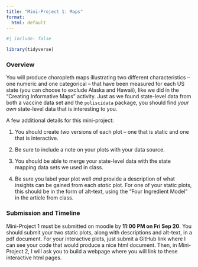 ```yaml
---
title: "Mini-Project 1: Maps"
format:
  html: default
---
```

  
```r
#| include: false

library(tidyverse)
```

### Overview

You will produce choropleth maps illustrating two different characteristics -- one numeric and one categorical -- that have been measured for each US state (you can choose to exclude Alaska and Hawaii), like we did in the "Creating Informative Maps" activity.  Just as we found state-level data from both a vaccine data set and the `poliscidata` package, you should find *your own* state-level data that is interesting to you.  

A few additional details for this mini-project:

1. You should create *two* versions of each plot -- one that is static and one that is interactive.

2. Be sure to include a note on your plots with your data source.

3. You should be able to merge your state-level data with the state mapping data sets we used in class.

4. Be sure you label your plot well *and* provide a description of what insights can be gained from each *static* plot.  For one of your static plots, this should be in the form of alt-text, using the "Four Ingredient Model" in the article from class.


### Submission and Timeline

Mini-Project 1 must be submitted on moodle by **11:00 PM on Fri Sep 20**.  You should submit your two static plots, along with descriptions and alt-text, in a pdf document.  For your interactive plots, just submit a GitHub link where I can see your code that would produce a nice html document.  Then, in Mini-Project 2, I will ask you to build a webpage where you will link to these interactive html pages.


